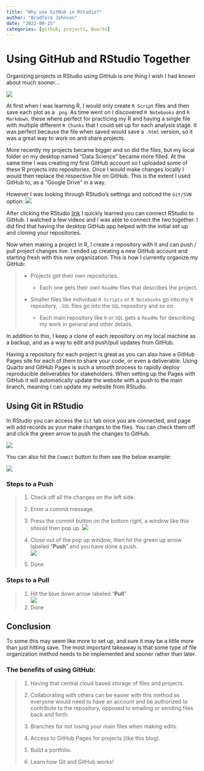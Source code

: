 ```yaml
---
title: "Why use GitHub in RStudio?"
author: "Bradford Johnson"
date: "2022-09-15"
categories: [github, projects, Quarto]
---
```


# Using GitHub and RStudio Together

Organizing projects in RStudio using GitHub is one thing I wish I had known about much sooner...

![](yancy-min-842ofHC6MaI-unsplash.jpg)

At first when I was learning R, I would only create `R Script` files and then save each plot as a `.png`. As time went on I discovered `R Notebooks` and `R Markdown`, these where perfect for practicing my R and having a single file with multiple different `R Chunks` that I could set up for each analysis stage. It was perfect because the file when saved would save a `.html` version, so it was a great way to work on and share projects.

More recently my projects became bigger and so did the files, but my local folder on my desktop named "Data Science" became more filled. At the same time I was creating my first GitHub account so I uploaded some of these R projects into repositories. Once I would make changes locally I would then replace the respective file on GitHub. This is the extent I used GitHub to, as a "Google Drive" in a way.

However I was looking through RStudio's settings and noticed the `Git/SVN` option: ![](r-settings.png)

After clicking the RStudio [link](https://support.rstudio.com/hc/en-us/articles/200532077?version=2022.07.1%2B554&mode=desktop) I quickly learned you can connect RStudio to GitHub. I watched a few videos and I was able to connect the two together. I did find that having the desktop GitHub app helped with the initial set up and cloning your repositories.

Now when making a project in R, I create a repository with it and can push / pull project changes live. I ended up creating a new GitHub account and starting fresh with this new organization. This is how I currently organize my GitHub:

> -   Projects get their own repositories.
>
>     -   Each one gets their own `ReadMe` files that describes the project.
>
> -   Smaller files like individual `R Scripts` or `R Notebooks` go into my `R` repository, `.SQL` files go into the `SQL` repository and so on.
>
>     -   Each main repository like `R` or `SQL` gets a `ReadMe` for describing my work in general and other details.

In addition to this, I keep a clone of each repository on my local machine as a backup, and as a way to edit and push/pull updates from GitHub.

Having a repository for each project is great as you can also have a GitHub Pages site for each of them to share your code, or even a deliverable. Using Quarto and GitHub Pages is such a smooth process to rapidly deploy reproducible deliverables for stakeholders. When setting up the Pages with GitHub it will automatically update the website with a push to the main branch, meaning I can update my website from RStudio.

## Using Git in RStudio

In RStudio you can access the `Git` tab once you are connected, and page will add records as your make changes to the files. You can check them off and click the green arrow to push the changes to GitHub.

![](r-git.png)

You can also hit the `Commit` button to then see the below example:

![](r-commit.png)

### Steps to a Push

> 1.  Check off all the changes on the left side.
>
> 2.  Enter a commit message.
>
> 3.  Press the commit button on the bottom right, a window like this should then pop up. ![](r-commit2.png)
>
> 4.  Close out of the pop up window, then hit the green up arrow labeled "**Push**" and you have done a push.\
>     ![](r-push-pull.png)
>
> 5.  Done

### Steps to a Pull

> 1.  Hit the blue down arrow labeled "**Pull**"\
>     ![](r-push-pull.png)
> 2.  Done

## Conclusion

To some this may seem like more to set up, and sure it may be a little more than just hitting save. The most important takeaway is that some type of file organization method needs to be implemented and sooner rather than later.

### The benefits of using GitHub:

> 1.  Having that central cloud based storage of files and projects.
>
> 2.  Collaborating with others can be easier with this method as everyone would need to have an account and be authorized to contribute to the repository, opposed to emailing or sending files back and forth.
>
> 3.  Branches for not losing your main files when making edits.
>
> 4.  Access to GitHub Pages for projects (like this blog).
>
> 5.  Build a portfolio.
>
> 6.  Learn how Git and GitHub works!
